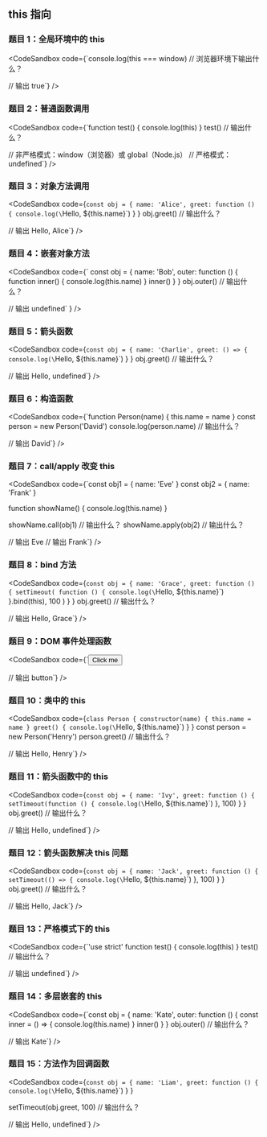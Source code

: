 
## this 指向

### 题目 1：全局环境中的 this

<CodeSandbox code={`console.log(this === window) // 浏览器环境下输出什么？

// 输出 true`} />

### 题目 2：普通函数调用

<CodeSandbox code={`function test() {
  console.log(this)
}
test() // 输出什么？

// 非严格模式：window（浏览器）或 global（Node.js）
// 严格模式：undefined`} />

### 题目 3：对象方法调用

<CodeSandbox code={`const obj = {
  name: 'Alice',
  greet: function () {
    console.log(\`Hello, \${this.name}\`)
  }
}
obj.greet() // 输出什么？

// 输出 Hello, Alice`} />

### 题目 4：嵌套对象方法

<CodeSandbox code={`
const obj = {
  name: 'Bob',
  outer: function () {
    function inner() {
      console.log(this.name)
    }
    inner()
  }
}
obj.outer() // 输出什么？

// 输出 undefined`
} />

### 题目 5：箭头函数

<CodeSandbox code={`const obj = {
  name: 'Charlie',
  greet: () => {
    console.log(\`Hello, \${this.name}\`)
  }
}
obj.greet() // 输出什么？

// 输出 Hello, undefined`} />

### 题目 6：构造函数

<CodeSandbox code={`function Person(name) {
  this.name = name
}
const person = new Person('David')
console.log(person.name) // 输出什么？

// 输出 David`} />

### 题目 7：call/apply 改变 this

<CodeSandbox code={`const obj1 = { name: 'Eve' }
const obj2 = { name: 'Frank' }

function showName() {
console.log(this.name)
}

showName.call(obj1) // 输出什么？
showName.apply(obj2) // 输出什么？

// 输出 Eve
// 输出 Frank`} />

### 题目 8：bind 方法

<CodeSandbox code={`const obj = {
  name: 'Grace',
  greet: function () {
    setTimeout(
      function () {
        console.log(\`Hello, \${this.name}\`)
      }.bind(this),
      100
    )
  }
}
obj.greet() // 输出什么？

// 输出 Hello, Grace`} />

### 题目 9：DOM 事件处理函数

<CodeSandbox code={`<button id="myBtn">Click me</button>
<script>
  document.getElementById('myBtn').addEventListener('click', function () {
    console.log(this) // 点击按钮时输出什么？
  })
</script>

// 输出 button`} />

### 题目 10：类中的 this

<CodeSandbox code={`class Person {
  constructor(name) {
    this.name = name
  }
  greet() {
    console.log(\`Hello, \${this.name}\`)
  }
}
const person = new Person('Henry')
person.greet() // 输出什么？

// 输出 Hello, Henry`} />

### 题目 11：箭头函数中的 this

<CodeSandbox code={`const obj = {
  name: 'Ivy',
  greet: function () {
    setTimeout(function () {
      console.log(\`Hello, \${this.name}\`)
    }, 100)
  }
}
obj.greet() // 输出什么？

// 输出 Hello, undefined`} />

### 题目 12：箭头函数解决 this 问题

<CodeSandbox code={`const obj = {
  name: 'Jack',
  greet: function () {
    setTimeout(() => {
      console.log(\`Hello, \${this.name}\`)
    }, 100)
  }
}
obj.greet() // 输出什么？

// 输出 Hello, Jack`} />

### 题目 13：严格模式下的 this

<CodeSandbox code={`'use strict'
function test() {
  console.log(this)
}
test() // 输出什么？

// 输出 undefined`} />

### 题目 14：多层嵌套的 this

<CodeSandbox code={`const obj = {
  name: 'Kate',
  outer: function () {
    const inner = () => {
      console.log(this.name)
    }
    inner()
  }
}
obj.outer() // 输出什么？

// 输出 Kate`} />

### 题目 15：方法作为回调函数

<CodeSandbox code={`const obj = {
  name: 'Liam',
  greet: function () {
    console.log(\`Hello, \${this.name}\`)
  }
}

setTimeout(obj.greet, 100) // 输出什么？

// 输出 Hello, undefined`} />
